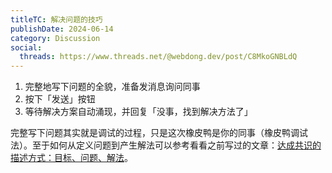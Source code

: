```yaml
---
titleTC: 解决问题的技巧
publishDate: 2024-06-14
category: Discussion
social:
  threads: https://www.threads.net/@webdong.dev/post/C8MkoGNBLdQ
---
```


1. 完整地写下问题的全貌，准备发消息询问同事
2. 按下「发送」按钮
3. 等待解决方案自动涌现，并回复「没事，找到解决方法了」

完整写下问题其实就是调试的过程，只是这次橡皮鸭是你的同事（橡皮鸭调试法）。至于如何从定义问题到产生解法可以参考看看之前写过的文章：[达成共识的描述方式：目标、问题、解法](https://www.webdong.dev/post/background-problem-solution/)。
